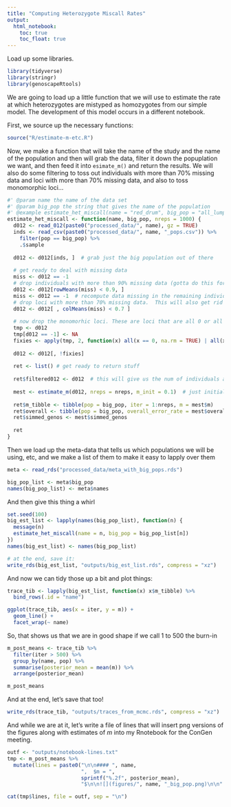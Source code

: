 ```yaml
---
title: "Computing Heterozygote Miscall Rates"
output: 
  html_notebook:
    toc: true
    toc_float: true
---
```



Load up some libraries.
```r
library(tidyverse)
library(stringr)
library(genoscapeRtools)
```

We are going to load up a little function that we will use to estimate the 
rate at which heterozygotes are mistyped as homozygotes from our simple 
model.  The development of this model occurs in a different notebook.

First, we source up the necessary functions:
```r
source("R/estimate-m-etc.R")
```

Now, we make a function that will take the name of the study and the name of the population
and then will grab the data, filter it down the popuplation we want, and then feed
it into `esimate_m()` and return the results.  We will also do some filtering to toss out
individuals with more than 70% missing data and 
loci with more than 70% missing data, and also to toss monomorphic loci...

```r
#' @param name the name of the data set
#' @param big_pop the string that gives the name of the population
#' @example estimate_het_miscall(name = "red_drum", big_pop = "all_lumped")
estimate_het_miscall <- function(name, big_pop, nreps = 1000) {
  d012 <- read_012(paste0("processed_data/", name), gz = TRUE)
  inds <- read_csv(paste0("processed_data/", name, "_pops.csv")) %>%
    filter(pop == big_pop) %>%
    .$sample
  
  d012 <- d012[inds, ]  # grab just the big population out of there
  
  # get ready to deal with missing data
  miss <- d012 == -1
  # drop individuals with more than 90% missing data (gotta do this for the dolphin data sets)
  d012 <- d012[rowMeans(miss) < 0.9, ]
  miss <- d012 == -1  # recompute data missing in the remaining individuals
  # drop loci with more than 70% missing data.  This will also get rid of those with all missing data.
  d012 <- d012[ , colMeans(miss) < 0.7 ]
  
  # now drop the monomorhic loci. These are loci that are all 0 or all 2
  tmp <- d012
  tmp[d012 == -1] <- NA
  fixies <- apply(tmp, 2, function(x) all(x == 0, na.rm = TRUE) | all(x == 2, na.rm = TRUE))
  
  d012 <- d012[, !fixies]
  
  ret <- list() # get ready to return stuff
  
  ret$filtered012 <- d012  # this will give us the num of individuals and loci.
  
  mest <- estimate_m(d012, nreps = nreps, m_init = 0.1)  # just initialize it at 0.1.  This thing mixes well.
  
  ret$m_tibble <- tibble(pop = big_pop, iter = 1:nreps, m = mest$m)
  ret$overall <- tibble(pop = big_pop, overall_error_rate = mest$overall_geno_err_est)
  ret$simmed_genos <- mest$simmed_genos
  
  ret
}
```

Then we load up the meta-data that tells us which populations we will be using, etc, and we make a list of them
to make it easy to lapply over them
```r
meta <- read_rds("processed_data/meta_with_big_pops.rds")

big_pop_list <- meta$big_pop
names(big_pop_list) <- meta$names
```

And then give this thing a whirl
```r
set.seed(100)
big_est_list <- lapply(names(big_pop_list), function(n) {
  message(n)
  estimate_het_miscall(name = n, big_pop = big_pop_list[n])
})
names(big_est_list) <- names(big_pop_list)

# at the end, save it:
write_rds(big_est_list, "outputs/big_est_list.rds", compress = "xz")
```

And now we can tidy those up a bit and plot things:
```r
trace_tib <- lapply(big_est_list, function(x) x$m_tibble) %>%
  bind_rows(.id = "name")

ggplot(trace_tib, aes(x = iter, y = m)) + 
  geom_line() +
  facet_wrap(~ name)
```

So, that shows us that we are  in good shape if we call 1 to 500 the burn-in
```r
m_post_means <- trace_tib %>%
  filter(iter > 500) %>%
  group_by(name, pop) %>%
  summarise(posterior_mean = mean(m)) %>%
  arrange(posterior_mean)

m_post_means
```

And at the end, let's save that too!
```r
write_rds(trace_tib, "outputs/traces_from_mcmc.rds", compress = "xz")
```

And while we are at it, let's write a file of lines 
that will insert png versions of the figures along with estimates
of $m$ into my Rnotebook for the ConGen meeting.

```r
outf <- "outputs/notebook-lines.txt"
tmp <- m_post_means %>%
  mutate(lines = paste0("\n\n#### ", name, 
                        ",  $m = ", 
                        sprintf("%.2f", posterior_mean),
                        "$\n\n![](figures/", name, "_big_pop.png)\n\n" ))

cat(tmp$lines, file = outf, sep = "\n")
```